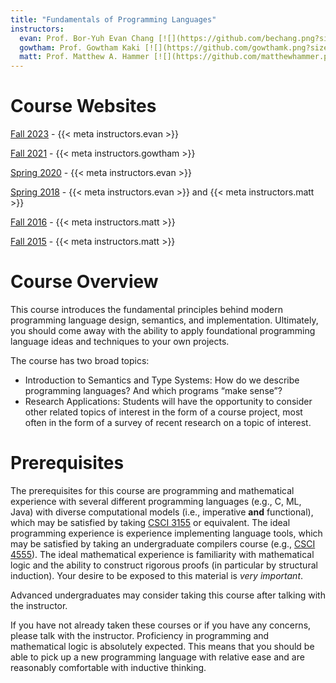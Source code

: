 ```yaml
---
title: "Fundamentals of Programming Languages"
instructors:
  evan: Prof. Bor-Yuh Evan Chang [![](https://github.com/bechang.png?size=32)](https://github.com/bechang)
  gowtham: Prof. Gowtham Kaki [![](https://github.com/gowthamk.png?size=32)](https://github.com/gowthamk)
  matt: Prof. Matthew A. Hammer [![](https://github.com/matthewhammer.png?size=32)](https://github.com/matthewhammer)
---
```


# Course Websites

[Fall 2023](https://csci5535.cs.colorado.edu/f23)
- {{< meta instructors.evan >}}

[Fall 2021](https://csci5535.cs.colorado.edu/f21)
- {{< meta instructors.gowtham >}}

[Spring 2020](https://csci5535.cs.colorado.edu/s20)
- {{< meta instructors.evan >}}

[Spring 2018](https://csci5535.cs.colorado.edu/s18)
- {{< meta instructors.evan >}}
and {{< meta instructors.matt >}}

[Fall 2016](http://matthewhammer.org/courses/csci5535-f16/)
- {{< meta instructors.matt >}}

[Fall 2015](https://home.cs.colorado.edu/~maha2973/csci5535/f15/)
- {{< meta instructors.matt >}}

# Course Overview

This course introduces the fundamental principles behind modern programming
language design, semantics, and implementation. Ultimately, you should come away
with the ability to apply foundational programming language ideas and techniques
to your own projects.

The course has two broad topics:

- Introduction to Semantics and Type Systems: How do we describe programming
languages? And which programs “make sense”?
- Research Applications: Students will have the opportunity to consider other
related topics of interest in the form of a course project, most often in the
form of a survey of recent research on a topic of interest.

# Prerequisites

The prerequisites for this course are programming and mathematical experience
with several different programming languages (e.g., C, ML, Java) with diverse
computational models (i.e., imperative **and** functional), which may be
satisfied by taking [CSCI
3155](http://www.cs.colorado.edu/courses/csci3155.html) or equivalent. The ideal
programming experience is experience implementing language tools, which may be
satisfied by taking an undergraduate compilers course (e.g., [CSCI
4555](http://www.cs.colorado.edu/courses/csci4555.html)). The ideal mathematical
experience is familiarity with mathematical logic and the ability to construct
rigorous proofs (in particular by structural induction). Your desire to be
exposed to this material is _very important_. 

Advanced undergraduates may consider taking this course after talking with the
instructor. 

If you have not already taken these courses or if you have any concerns, please
talk with the instructor. Proficiency in programming and mathematical logic is
absolutely expected. This means that you should be able to pick up a new
programming language with relative ease and are reasonably comfortable with
inductive thinking.
